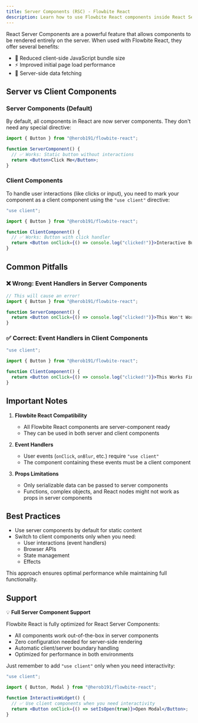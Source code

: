 ```yaml
---
title: Server Components (RSC) - Flowbite React
description: Learn how to use Flowbite React components inside React Server Components
---
```


React Server Components are a powerful feature that allows components to be rendered entirely on the server. When used with Flowbite React, they offer several benefits:

- 🚀 Reduced client-side JavaScript bundle size
- ⚡ Improved initial page load performance
- 🔄 Server-side data fetching

## Server vs Client Components

### Server Components (Default)

By default, all components in React are now server components. They don't need any special directive:

```jsx
import { Button } from "@herob191/flowbite-react";

function ServerComponent() {
  // ✅ Works: Static button without interactions
  return <Button>Click Me</Button>;
}
```

### Client Components

To handle user interactions (like clicks or input), you need to mark your component as a client component using the `"use client"` directive:

```jsx
"use client";

import { Button } from "@herob191/flowbite-react";

function ClientComponent() {
  // ✅ Works: Button with click handler
  return <Button onClick={() => console.log("clicked!")}>Interactive Button</Button>;
}
```

## Common Pitfalls

### ❌ Wrong: Event Handlers in Server Components

```jsx
// This will cause an error!
import { Button } from "@herob191/flowbite-react";

function ServerComponent() {
  return <Button onClick={() => console.log("clicked!")}>This Won't Work</Button>;
}
```

### ✅ Correct: Event Handlers in Client Components

```jsx
"use client";

import { Button } from "@herob191/flowbite-react";

function ClientComponent() {
  return <Button onClick={() => console.log("clicked!")}>This Works Fine</Button>;
}
```

## Important Notes

1. **Flowbite React Compatibility**

   - All Flowbite React components are server-component ready
   - They can be used in both server and client components

2. **Event Handlers**

   - User events (`onClick`, `onBlur`, etc.) require `"use client"`
   - The component containing these events must be a client component

3. **Props Limitations**
   - Only serializable data can be passed to server components
   - Functions, complex objects, and React nodes might not work as props in server components

## Best Practices

- Use server components by default for static content
- Switch to client components only when you need:
  - User interactions (event handlers)
  - Browser APIs
  - State management
  - Effects

This approach ensures optimal performance while maintaining full functionality.

## Support

💡 **Full Server Component Support**

Flowbite React is fully optimized for React Server Components:

- All components work out-of-the-box in server components
- Zero configuration needed for server-side rendering
- Automatic client/server boundary handling
- Optimized for performance in both environments

Just remember to add `"use client"` only when you need interactivity:

```jsx
"use client";

import { Button, Modal } from "@herob191/flowbite-react";

function InteractiveWidget() {
  // ✅ Use client components when you need interactivity
  return <Button onClick={() => setIsOpen(true)}>Open Modal</Button>;
}
```
